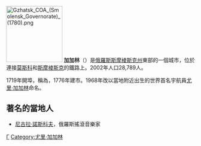 {{Unreferenced|time=2019-05-06T15:36:02+00:00}}
{{coord|55|33|N|34|59|E|display=title}}
[[File:Gzhatsk_COA_(Smolensk_Governorate)_(1780).png|150px]]
'''加加林'''（{{lang-ru|Гага́рин}}）是[[俄羅斯|俄羅斯]][[斯摩棱斯克州|斯摩棱斯克州]]東部的一個城市，位於連接[[莫斯科|莫斯科]]和[[斯摩棱斯克|斯摩棱斯克]]的鐵路上。2002年人口28,789人。

1719年開埠，稱為{{lang|ru|Гжатск}}，1776年建市。1968年改以當地附近出生的世界首名宇航員[[尤里·加加林|尤里·加加林]]命名。

== 著名的當地人 ==
* [[尼古拉·諾斯科夫|尼古拉·諾斯科夫]]，俄羅斯搖滾音樂家

{{斯摩倫斯克州行政區劃}}
[[Category:斯摩棱斯克州城市|Г]]
[[Category:尤里·加加林|Category:尤里·加加林]]